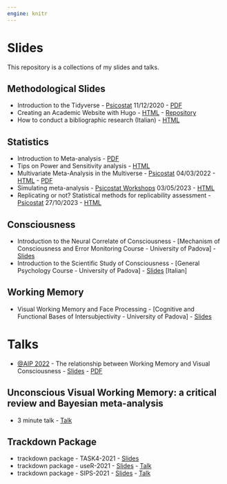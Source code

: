 ```yaml
---
engine: knitr
---
```


# Slides

This repository is a collections of my slides and talks.

## Methodological Slides

* Introduction to the Tidyverse - [Psicostat](https://psicostat.dpss.psy.unipd.it/index.html) 11/12/2020 - [PDF](slides/tidyverse_presentation/tidyverse_presentation.pdf)
* Creating an Academic Website with Hugo - [HTML](https://filippogambarota.github.io/hugo_tutorial/#1) - [Repository](https://github.com/filippogambarota/hugo_tutorial)
* How to conduct a bibliographic research (Italian) - [HTML](slides/bibresearch/bibresearch.html)

## Statistics

* Introduction to Meta-analysis - [PDF](slides/meta_analysis_presentation/meta_analysis_presentation.pdf)
* Tips on Power and Sensitivity analysis - [HTML](slides/socialneu_lab/lab_meeting_sensitivity/lab_meeting_sensitivity.html)
* Multivariate Meta-Analysis in the Multiverse - [Psicostat](https://psicostat.dpss.psy.unipd.it/index.html) 04/03/2022 - [HTML](slides/multivariate-meta_analysis/multivariate-multiverse.html) - [PDF](slides/multivariate-meta_analysis/multivariate-multiverse.pdf)
* Simulating meta-analysis - [Psicostat Workshops](https://psicostat.dpss.psy.unipd.it/index.html) 03/05/2023 - [HTML](slides/understanding-meta-simulations/slides/understanding-meta-simulations.html)
* Replicating or not? Statistical methods for replicability assessment - [Psicostat](https://psicostat.dpss.psy.unipd.it/index.html) 27/10/2023 - [HTML](slides/psicostat-replicability/psicostat-replicability.html)

## Consciousness

* Introduction to the Neural Correlate of Consciousness - [Mechanism of Consciousness and Error Monitoring Course - University of Padova] - [Slides](https://docs.google.com/presentation/d/1hRqtLqWsM4qi7SeMOmPYG1HsRrcnDrTzhluVk-neSB8/edit?usp=sharing)
* Introduction to the Scientific Study of Consciousness - [General Psychology Course - University of Padova] - [Slides](https://docs.google.com/presentation/d/1PdIhW8IfYUBBRST6MeLIUuLYAIC804Wt8sSdJKn2ZIg/edit?usp=sharing) [Italian]

## Working Memory

* Visual Working Memory and Face Processing - [Cognitive and Functional Bases of Intersubjectivity - University of Padova] - [Slides](https://docs.google.com/presentation/d/1qVY2WTcfNNQgXm92dcw1jd8wPkSU4N267HcSWYNEVB0/edit#slide=id.gc96481fd19_0_343)

# Talks

- [@AIP 2022](http://www.aipass.org/xxx-congresso-aip-plenario-padova-27-30-settembre-2022) - The relationship between Working Memory and Visual Consciousness - [Slides](https://docs.google.com/presentation/d/1tl_iAEJQrMEUTUJe8jWasOXmTtK8Jn70JOETVQIj6u0/edit#slide=id.g155cf4ac025_0_65) - [PDF](AIP-2022/AIP-2022.pdf)

## Unconscious Visual Working Memory: a critical review and Bayesian meta-analysis

- 3 minute talk - [Talk](https://youtu.be/saINoKK5XLY)

## Trackdown Package

* trackdown package - TASK4-2021 - [Slides](slides/trackdown/trackdown_task4/trackdown_task4.html)
* trackdown package - useR-2021 - [Slides](slides/trackdown/trackdown_useR/trackdown_user.html) - [Talk](trackdown/trackdown_useR/talk_user.mp4)
* trackdown package - SIPS-2021 - [Slides](slides/trackdown/trackdown_sips/trackdown_sips.html) - [Talk](slides/trackdown/trackdown_sips/talk_sips.mp4)
